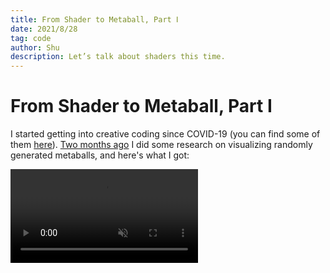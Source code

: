 ```yaml
---
title: From Shader to Metaball, Part Ⅰ
date: 2021/8/28
tag: code
author: Shu
description: Let’s talk about shaders this time.
---
```


# From Shader to Metaball, Part Ⅰ

I started getting into creative coding since COVID-19 (you can find some of them [here](https://works.shud.in/creative-coding)). [Two months ago](https://twitter.com/shuding_/status/1414325136375877642) I did some research on visualizing randomly generated metaballs, and here's what I got:

<video src="/images/metaballs.mp4" autoPlay muted loop playsInline />

I also deployed it to **[metaballs.vercel.app](https://metaballs.vercel.app)**, so you can play around with it.

In the meantime a lot of people reached out to me about this demo, and I thought it might be fun to write about it. So in my following blog posts I'll share how you can create the same thing, without too much knowledge about computer graphics.

In this first part let's talk about _shaders_.

## Shaders

What are shaders? You probably already knew the **[tixy.land](https://tixy.land)** website created by [@aemkei](https://twitter.com/aemkei/status/1323399877611708416). From Martin’s own words:

> Control the size and color of a 16x16 dot matrix with a single JavaScript function.

The `tixy` function, is _almost_ a fragment shader. **It takes the coordinates of a screen pixel and returns the corresponding color of that pixel**. In short, it’s a “`(x, y) => color`” function.

Of course you can also pass other parameters to the shader, such as mouse position, time, window size, etc. But overall this is a simple and powerful concept. There are hundreds of beautiful animations created with it you can found from that Twitter thread ([here](https://twitter.com/shuding_/status/1324763353533698049) is mine).

### A Simple Example

For example, we have the following _simplified_ shader function that returns the _brightness_ of that coordinate:

```js
// `x` and `y` range from 0 to 1, representing the coordinate of a pixel.
// A number between 0 and 1 is returned, representing the brightness of it.
function myShader(x, y) {
  return x
}
```

Say we’re running this shader function for each pixel of a 9×9 screen, it will return the following values for each pixel:

  const rows = []
  const displaySize = `min(${~~(42 * scale) + "px"}, ${80 / (size + 1)}vw)`
  const negQuarterDisplaySize = `min(${-~~(10.5 * scale) + "px"}, ${
    -20 / (size + 1)
  }vw)`
  for (let i = 0; i < size + 1; i++) {
    const cols = []
    for (let j = 0; j < size + 1; j++) {
      cols.push(
        <div key={j} className="block">
          {fn(j / size, i / size)}
        </div>
      )
    }
    rows.push(cols)
  }
  return (
    <div className="wrapper">
      <div className="screen">
        {header ? (
          <div className="header">
            <div className="coor corner">
              <sub>y</sub>⟍<sup>x</sup>
            </div>
            {rows.map((_, i) => {
              return (
                <div key={`h-${i}`} className="coor">
                  {i}/{size}
                </div>
              )
            })}
          </div>
        ) : null}
        {rows.map((r, i) => {
          return (
            <div key={i} className="row">
              {header ? (
                <div key={`r-${i}`} className="coor">
                  {i}/{size}
                </div>
              ) : null}
              {r.map((c) => {
                return c
              })}
            </div>
          )
        })}
      </div>
      <style jsx>{`
        .wrapper {
          text-align: center;
          padding: 1rem 0.5rem;
          font-feature-settings: "frac";
        }
        .screen {
          display: inline-block;
          margin-left: ${negQuarterDisplaySize};
          ${header
            ? ""
            : `border-top: 1px solid #ccc; border-left: 1px solid #ccc;`}
        }
        .row,
        .header {
          display: flex;
          font-size: 0.7rem;
        }
        .row :global(div.block),
        .coor {
          flex: 0 0 ${displaySize};
          width: ${displaySize};
          height: ${displaySize};
          border-right: 1px solid #ccc;
          border-bottom: 1px solid #ccc;
          display: flex;
          place-content: center;
          place-items: center;
          overflow: hidden;
        }
        .row .coor,
        .corner {
          border-bottom: none;
        }
        .header .coor {
          border-right: none;
        }
        .coor {
          color: #aaa;
          font-size: 1rem;
          font-weight: 300;
          font-variation-settings: "wght" 300;
        }
        .corner sup {
          margin-left: -4px;
          font-style: italic;
        }
        .corner sub {
          bottom: -0.5em;
          margin-right: -2px;
          font-style: italic;
        }
        @media screen and (max-width: 400px) {
          .row,
          .header {
            display: flex;
            font-size: 0.55rem;
          }
        }
      `}</style>
    </div>
  )
}

<DemoScreen size={8} fn={(x, y) => x} />

Since the return number represents the brightness of that pixel, the entire screen will look like this:

<DemoScreen
  size={8}
  fn={(x, y) => {
    const brightness = x * 100 + "%"
    return (
      <div
        style={{
          width: "100%",
          height: "100%",
          backgroundColor: `hsl(0, 0%, ${brightness})`,
        }}
      />
    )
  }}
/>

So, we've created a simple gradient shader. Now if we change the shader function to return `(x+y)/2` instead of just `x`, you will get this (think about it!):

<DemoScreen
  size={8}
  fn={(x, y) => {
    const brightness = (x + y) * 50 + "%"
    return (
      <div
        style={{
          width: "100%",
          height: "100%",
          backgroundColor: `hsl(0, 0%, ${brightness})`,
        }}
      />
    )
  }}
/>

### Disk

To draw 3-dimentianal metaballs, we need to think about 2d first. What's the 2d reference of a 3d _ball_ ? Some might think it should be a circle, but actually a _ball_ in 2d should be a _disk_, and that's fundamentally different from a _circle_.

In mathematics, a _ball_ is different from a _sphere_: a _ball_ is the volume space bounded by a _sphere_. Similarily, a _disk_ is the region in a plane bounded by a _circle_. So, we will be using the term _disk_ instead of _circle_ here.

Why is this important? Because in shaders, something to keep in mind is we're usually tackling shapes with the "space" inside them, not just the "border" (will get this covered in future parts). Let's assume that there is a disk centered at `(0.5, 0.5)` on the screen. And this time we define each pixel's brightness with **the distance from the center of the disk to that pixel**:

```js
function myShader(x, y) {
  return Math.sqrt((x - 0.5) * (x - 0.5) + (y - 0.5) * (y - 0.5))
}
```

The value table should be:

<DemoScreen
  size={8}
  fn={(x, y) =>
    Math.sqrt((x - 0.5) * (x - 0.5) + (y - 0.5) * (y - 0.5)).toFixed(2)
  }
/>

And it looks like this:

<DemoScreen
  size={8}
  fn={(x, y) => {
    const brightness = Math.sqrt(
      (x - 0.5) * (x - 0.5) + (y - 0.5) * (y - 0.5)
    ).toFixed(2)
    return (
      <div
        style={{
          width: "100%",
          height: "100%",
          backgroundColor: `hsl(0, 0%, ${brightness * 100 + "%"})`,
        }}
      />
    )
  }}
/>

Since we use the distance to `(0.5, 0.5)` as the _brightness_ value, the pixels nearer to the screen center get darker.

How can we draw a disk? It isn't hard to think about. If we choose `0.5` as the radius of our disk, we can simply return `0` as the brightness (black) if the distance is less or equal than `0.5`. Otherwise we will return `1` (white):

```js
function myShader(x, y) {
  const d = Math.sqrt((x - 0.5) * (x - 0.5) + (y - 0.5) * (y - 0.5)) - 0.5
  return d > 0 ? 1 : 0
}
```

Also we can refactor the code a bit:

```js
function distanceToDisk(x, y) {
  return Math.sqrt((x - 0.5) * (x - 0.5) + (y - 0.5) * (y - 0.5)) - 0.5
}

function myShader(x, y) {
  return distanceToDisk(x, y) > 0 ? 1 : 0
}
```

And we can see the shape of a disk (the numbers represent the `distanceToDisk` value):

<DemoScreen
  size={8}
  fn={(x, y) => {
    const v = Math.sqrt((x - 0.5) * (x - 0.5) + (y - 0.5) * (y - 0.5)) - 0.5
    const white = v > 0 ? 1 : 0
    return (
      <div
        style={{
          width: "100%",
          height: "100%",
          color: white ? "black" : "white",
          backgroundColor: white ? "white" : "black",
          display: "flex",
          alignItems: "center",
          justifyContent: "center",
        }}
      >
        {Math.round(v * 100) / 100}
      </div>
    )
  }}
/>

And if we make the screen larger, the shape will be smoother. This is how we draw a "2d ball" with shaders:

<DemoScreen
  scale={10 / 17}
  size={16}
  header={false}
  fn={(x, y) => {
    const brightness =
      Math.sqrt((x - 0.5) * (x - 0.5) + (y - 0.5) * (y - 0.5)) > 0.5 ? 1 : 0
    return (
      <div
        style={{
          width: "100%",
          height: "100%",
          backgroundColor: `hsl(0, 0%, ${brightness * 100 + "%"})`,
        }}
      />
    )
  }}
/>

### Signed Distance Function (SDF)

The `distanceToDisk` function above, is a SDF:

```js
function distanceToDisk(x, y) {
  return Math.sqrt((x - 0.5) * (x - 0.5) + (y - 0.5) * (y - 0.5)) - 0.5
}
```

Sometimes, we can write it as the following to make it reusable:

```js
function distanceToDisk(x, y, ox, oy, r) {
  return Math.sqrt((x - ox) * (x - ox) + (y - oy) * (y - oy)) - r
}
```

It's another simple and powerful concept that we will write about it in Part Ⅱ. But if you write JavaScript, I think you are already familiar with the idea:

```js
// Sort an array with numbers.
arr.sort((a, b) => {
  return a - b
})
```

That function can be called "signed distance between 2 numbers" :-)

## If You Want to Learn More

- [https://tixy.land](https://tixy.land)
- [https://en.wikipedia.org/wiki/Disk\_(mathematics)](<https://en.wikipedia.org/wiki/Disk_(mathematics)>)
- [https://en.wikipedia.org/wiki/Signed_distance_function](https://en.wikipedia.org/wiki/Signed_distance_function)
- [https://thebookofshaders.com](https://thebookofshaders.com)
- [https://doersino.github.io/tixyz](https://doersino.github.io/tixyz)
